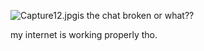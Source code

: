 [[File:Capture12.jpg|thumb|left]]is the chat broken or what??

my internet is working properly tho.<ac_metadata title="[WhiteScreen]" related_topics="General Discussion"> </ac_metadata>